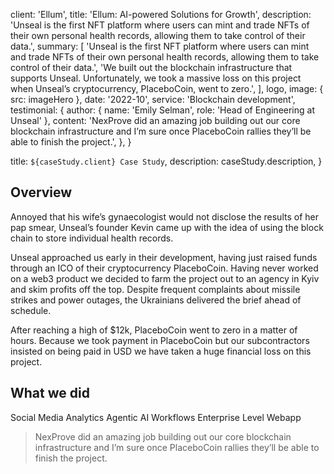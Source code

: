 
  client: 'Ellum',
  title: 'Ellum: AI-powered Solutions for Growth',
  description:
    'Unseal is the first NFT platform where users can mint and trade NFTs of their own personal health records, allowing them to take control of their data.',
  summary: [
    'Unseal is the first NFT platform where users can mint and trade NFTs of their own personal health records, allowing them to take control of their data.',
    'We built out the blockchain infrastructure that supports Unseal. Unfortunately, we took a massive loss on this project when Unseal’s cryptocurrency, PlaceboCoin, went to zero.',
  ],
  logo,
  image: { src: imageHero },
  date: '2022-10',
  service: 'Blockchain development',
  testimonial: {
    author: { name: 'Emily Selman', role: 'Head of Engineering at Unseal' },
    content:
      'NexProve did an amazing job building out our core blockchain infrastructure and I’m sure once PlaceboCoin rallies they’ll be able to finish the project.',
  },
}

  title: `${caseStudy.client} Case Study`,
  description: caseStudy.description,
}

## Overview

Annoyed that his wife’s gynaecologist would not disclose the results of her pap smear, Unseal’s founder Kevin came up with the idea of using the block chain to store individual health records.

Unseal approached us early in their development, having just raised funds through an ICO of their cryptocurrency PlaceboCoin. Having never worked on a web3 product we decided to farm the project out to an agency in Kyiv and skim profits off the top. Despite frequent complaints about missile strikes and power outages, the Ukrainians delivered the brief ahead of schedule.

After reaching a high of $12k, PlaceboCoin went to zero in a matter of hours. Because we took payment in PlaceboCoin but our subcontractors insisted on being paid in USD we have taken a huge financial loss on this project.

## What we did

<TagList>
  <TagListItem>Social Media Analytics</TagListItem>
  <TagListItem>Agentic AI Workflows</TagListItem>
  <TagListItem>Enterprise Level Webapp</TagListItem>
</TagList>

<Blockquote
  author={{ name: 'Richard C.', role: 'Cofounder & Investor' }}
  image={{ src: imageEmilySelman }}
>
  NexProve did an amazing job building out our core blockchain infrastructure and
  I’m sure once PlaceboCoin rallies they’ll be able to finish the project.
</Blockquote>

<StatList>
  <StatListItem value="90%" label="Ideation to Launch" />
  <StatListItem value="10%" label="Slower transactions" />
  <StatListItem value="1000ms" label="Transaction latency" />
  <StatListItem value="1k+" label="Active users" />
</StatList>
